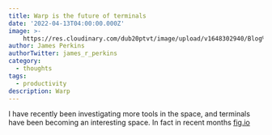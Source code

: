 ```yaml
---
title: Warp is the future of terminals
date: '2022-04-13T04:00:00.000Z'
image: >-
    https://res.cloudinary.com/dub20ptvt/image/upload/v1648302940/Blog%20Posts/chakra-prose_jwbyum.png
author: James Perkins
authorTwitter: james_r_perkins
category:
  - thoughts
tags:
  - productivity
description: Warp
---
```


I have recently been investigating more tools in the space, and terminals have been becoming an interesting space. In fact in recent months [fig.io](fig.io)
